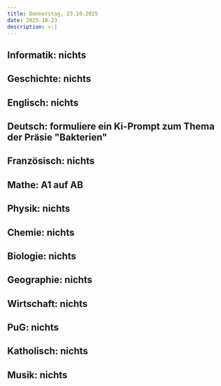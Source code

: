 ```yaml
---
title: Donnerstag, 23.10.2025
date: 2025-10-23
description: >:|
---
```


## Informatik: nichts

## Geschichte: nichts

## Englisch: nichts

## Deutsch: formuliere ein Ki-Prompt zum Thema der Präsie "Bakterien"

## Französisch: nichts

## Mathe: A1 auf AB

## Physik: nichts

## Chemie: nichts

## Biologie: nichts

## Geographie: nichts

## Wirtschaft: nichts

## PuG: nichts

## Katholisch: nichts

## Musik: nichts

